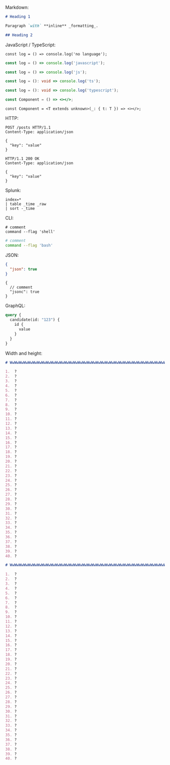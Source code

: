 Markdown:

```markdown
# Heading 1

Paragraph `with` **inline** _formatting_.

## Heading 2
```

JavaScript / TypeScript:

```
const log = () => console.log('no language');
```

```javascript
const log = () => console.log('javascript');
```

```js
const log = () => console.log('js');
```

```ts
const log = (): void => console.log('ts');
```

```typescript
const log = (): void => console.log('typescript');
```

```jsx
const Component = () => <></>;
```

```tsx
const Component = <T extends unknown>(_: { t: T }) => <></>;
```

HTTP:

```http
POST /posts HTTP/1.1
Content-Type: application/json

{
  "key": "value"
}
```

```http
HTTP/1.1 200 OK
Content-Type: application/json

{
  "key": "value"
}
```

Splunk:

```splunk
index=*
| table _time _raw
| sort -_time
```

CLI:

```shell
# comment
command --flag 'shell'
```

```bash
# comment
command --flag 'bash'
```

JSON:

```json
{
  "json": true
}
```

```jsonc
{
  // comment
  "jsonc": true
}
```

GraphQL:

```graphql
query {
  candidate(id: "123") {
    id {
      value
    }
  }
}
```

Width and height:

```markdown
# WwWwWwWwWwWwWwWwWwWwWwWwWwWwWwWwWwWwWwWwWwWwWwWwWwWwWwWwWwWwWwWwWwWwWwWwWwWwWwWwWwWwWwWwWwWwWwWwWwWwWwWwWwWwWwWwWwWwWwWwWwWwWwWw
```

```markdown
1.  ?
2.  ?
3.  ?
4.  ?
5.  ?
6.  ?
7.  ?
8.  ?
9.  ?
10. ?
11. ?
12. ?
13. ?
14. ?
15. ?
16. ?
17. ?
18. ?
19. ?
20. ?
21. ?
22. ?
23. ?
24. ?
25. ?
26. ?
27. ?
28. ?
29. ?
30. ?
31. ?
32. ?
33. ?
34. ?
35. ?
36. ?
37. ?
38. ?
39. ?
40. ?
```

```markdown
# WwWwWwWwWwWwWwWwWwWwWwWwWwWwWwWwWwWwWwWwWwWwWwWwWwWwWwWwWwWwWwWwWwWwWwWwWwWwWwWwWwWwWwWwWwWwWwWwWwWwWwWwWwWwWwWwWwWwWwWwWwWwWwWw

1.  ?
2.  ?
3.  ?
4.  ?
5.  ?
6.  ?
7.  ?
8.  ?
9.  ?
10. ?
11. ?
12. ?
13. ?
14. ?
15. ?
16. ?
17. ?
18. ?
19. ?
20. ?
21. ?
22. ?
23. ?
24. ?
25. ?
26. ?
27. ?
28. ?
29. ?
30. ?
31. ?
32. ?
33. ?
34. ?
35. ?
36. ?
37. ?
38. ?
39. ?
40. ?
```
